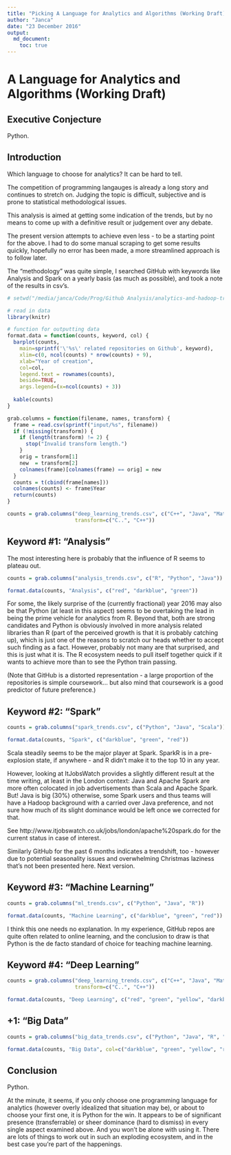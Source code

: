 ```yaml
---
title: "Picking A Language for Analytics and Algorithms (Working Draft)"
author: "Janca"
date: "23 December 2016"
output:
  md_document:
    toc: true
---
```


# A Language for Analytics and Algorithms (Working Draft)

## Executive Conjecture

Python.

## Introduction

Which language to choose for analytics? It can be hard to tell.

The competition of programming langauges is already a long story and continues to stretch on.
Judging the topic is difficult, subjective and is prone to statistical methodological issues.

This analysis is aimed at getting some indication of the trends, but by no means to come up with a definitive result or judgement over any debate.

The present version attempts to achieve even less - to be a starting point for the 
above. I had to do some manual scraping to get some results quickly, hopefully no error has been made, a more streamlined approach is to follow later.

The "methodology" was quite simple, I searched GitHub with keywords like Analysis and Spark on a yearly basis (as much as possible), and took a note of the results in csv's.

```r

# setwd("/media/janca/Code/Prog/Github Analysis/analytics-and-hadoop-trends")

# read in data
library(knitr)

# function for outputting data
format.data = function(counts, keyword, col) {
  barplot(counts, 
    main=sprintf('\'%s\' related repositories on Github', keyword),
    xlim=c(0, ncol(counts) * nrow(counts) + 9),
    xlab="Year of creation", 
    col=col,
   	legend.text = rownames(counts), 
    beside=TRUE,
    args.legend=(x=ncol(counts) + 3))
  
  kable(counts)
}

grab.columns = function(filename, names, transform) {
  frame = read.csv(sprintf("input/%s", filename))
  if (!missing(transform)) {
    if (length(transform) != 2) {
      stop("Invalid transform length.")
    }
    orig = transform[1]
    new  = transform[2]
    colnames(frame)[colnames(frame) == orig] = new
  }
  counts = t(cbind(frame[names]))
  colnames(counts) <- frame$Year
  return(counts)
}

counts = grab.columns("deep_learning_trends.csv", c("C++", "Java", "MatLab", "Python"),
                      transform=c("C..", "C++"))
```

## Keyword #1: "Analysis"

The most interesting here is probably that the influence of R seems to plateau out.

```r
counts = grab.columns("analysis_trends.csv", c("R", "Python", "Java"))

format.data(counts, "Analysis", c("red", "darkblue", "green"))
```

For some, the likely surprise of the (currently fractional) year 2016 may also be that Python (at least in this aspect) seems to be overtaking the lead in being the prime vehicle for analytics from R. Beyond that, both are strong candidates and Python is obviously involved in more analysis related libraries than R (part of the perceived growth is that it is probably catching up), which is just one of the reasons to scratch our heads whether to accept such finding as a fact. However, probably not many are that surprised, and this is just what it is. The R ecosystem needs to pull itself together quick if it wants to achieve more than to see the Python train passing.

(Note that GitHub is a distorted representation - a large proportion of the repositories is simple coursework... but also mind that coursework is a good predictor of future preference.)

## Keyword #2: "Spark"

```r
counts = grab.columns("spark_trends.csv", c("Python", "Java", "Scala"))

format.data(counts, "Spark", c("darkblue", "green", "red"))
```

Scala steadily seems to be the major player at Spark.
SparkR is in a pre-explosion state, if anywhere - and R didn't make it to the top 10 in any year.

However, looking at ItJobsWatch provides a slightly different result at the time writing, at least in the London context: Java and Apache Spark are more often colocated in job advertisements than Scala and Apache Spark. But! Java is big (30%) otherwise, some Spark users and thus teams will have a Hadoop background with a carried over Java preference, and not sure how much of its slight dominance would be left once we corrected for that.

See http://www.itjobswatch.co.uk/jobs/london/apache%20spark.do for the current status in case of interest.

Similarly GitHub for the past 6 months indicates a trendshift, too - however due to potential seasonality issues and overwhelming Christmas laziness that's not been presented here. Next version.


## Keyword #3: "Machine Learning"

```r
counts = grab.columns("ml_trends.csv", c("Python", "Java", "R"))

format.data(counts, "Machine Learning", c("darkblue", "green", "red"))
```

I think this one needs no explanation. In my experience, GitHub repos are quite often related to online learning, and the conclusion to draw is that Python is the de facto standard of choice for teaching machine learning. 

## Keyword #4: "Deep Learning"

```r
counts = grab.columns("deep_learning_trends.csv", c("C++", "Java", "MatLab", "Python"),
                      transform=c("C..", "C++"))

format.data(counts, "Deep Learning", c("red", "green", "yellow", "darkblue"))
```


## +1: "Big Data"

```r
counts = grab.columns("big_data_trends.csv", c("Python", "Java", "R", "Scala"))

format.data(counts, "Big Data", col=c("darkblue", "green", "yellow", "red"))
```

## Conclusion

Python.

At the minute, it seems, if you only choose one programming language for analytics (however overly idealized that situation may be), or about to choose your first one, it is Python for the win.
It appears to be of significant presence (transferrable) or sheer dominance (hard to dismiss) in every single aspect examined above.
And you won't be alone with using it.
There are lots of things to work out in such an exploding ecosystem, and in the best case you're part of the happenings.

